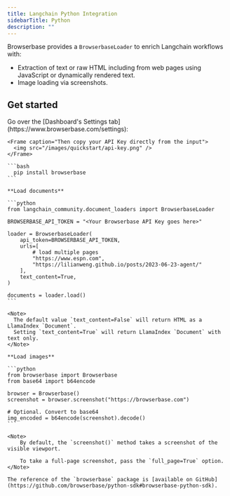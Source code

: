 ```yaml
---
title: Langchain Python Integration
sidebarTitle: Python
description: ""
---
```



Browserbase provides a `BrowserbaseLoader` to enrich Langchain workflows with:
- Extraction of text or raw HTML including from web pages using JavaScript or dynamically rendered text.
- Image loading via screenshots.

## Get started

<Steps titleSize="h3">
  <Step title="Get your API Key">
    Go over the [Dashboard's Settings tab](https://www.browserbase.com/settings):

    <Frame caption="Then copy your API Key directly from the input">
      <img src="/images/quickstart/api-key.png" />
    </Frame>

  </Step>

  <Step title="Install the Browserbase SDK">

    ```bash
      pip install browserbase
    ```

  </Step>

  <Step title="Load documents or images">

    **Load documents**

    ```python
    from langchain_community.document_loaders import BrowserbaseLoader

    BROWSERBASE_API_TOKEN = "<Your Browserbase API Key goes here>"

    loader = BrowserbaseLoader(
        api_token=BROWSERBASE_API_TOKEN,
        urls=[
            # load multiple pages
            "https://www.espn.com",
            "https://lilianweng.github.io/posts/2023-06-23-agent/"
        ],
        text_content=True,
    )

    documents = loader.load()
    ```

    <Note>
      The default value `text_content=False` will return HTML as a LlamaIndex `Document`.
      Setting `text_content=True` will return LlamaIndex `Document` with text only.
    </Note>

    **Load images**

    ```python
    from browserbase import Browserbase
    from base64 import b64encode

    browser = Browserbase()
    screenshot = browser.screenshot("https://browserbase.com")

    # Optional. Convert to base64
    img_encoded = b64encode(screenshot).decode()
    ```

    <Note>
        By default, the `screenshot()` method takes a screenshot of the visible viewport.

        To take a full-page screenshot, pass the `full_page=True` option.
    </Note>

    The reference of the `browserbase` package is [available on GitHub](https://github.com/browserbase/python-sdk#browserbase-python-sdk).

  </Step>
</Steps>